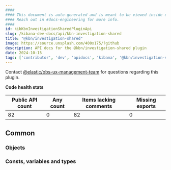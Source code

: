 ```yaml
---
####
#### This document is auto-generated and is meant to be viewed inside our experimental, new docs system.
#### Reach out in #docs-engineering for more info.
####
id: kibKbnInvestigationSharedPluginApi
slug: /kibana-dev-docs/api/kbn-investigation-shared
title: "@kbn/investigation-shared"
image: https://source.unsplash.com/400x175/?github
description: API docs for the @kbn/investigation-shared plugin
date: 2024-10-15
tags: ['contributor', 'dev', 'apidocs', 'kibana', '@kbn/investigation-shared']
---
```




Contact [@elastic/obs-ux-management-team](https://github.com/orgs/elastic/teams/obs-ux-management-team) for questions regarding this plugin.

**Code health stats**

| Public API count  | Any count | Items lacking comments | Missing exports |
|-------------------|-----------|------------------------|-----------------|
| 82 | 0 | 82 | 0 |

## Common

### Objects
<DocDefinitionList data={kbnInvestigationSharedObj.common.objects}/>

### Consts, variables and types
<DocDefinitionList data={kbnInvestigationSharedObj.common.misc}/>

